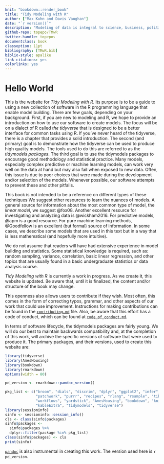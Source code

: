 ```yaml
---
knit: "bookdown::render_book"
title: "Tidy Modeling with R"
author: ["Max Kuhn and Davis Vaughan"]
date: "`r version()`"
description: "Modeling of data is integral to science, business, politics, and many other aspects of our lives. The goals of this book are to: introduce neophytes to models and the tidyverse, demonstrate the `tidymodels` packages, and to outline good practices for the phases of the modeling process."
github-repo: topepo/TMwR
twitter-handle: topepos
documentclass: book
classoption: 11pt
bibliography: [TMwR.bib]
biblio-style: apalike
link-citations: yes
colorlinks: yes
---
```


# Hello World {-} 

This is the website for _Tidy Modeling with R_. Its purpose is to be a guide to using a new collection of software in the R programming language that enable model building. There are few goals, depending on your background. First, if you are new to modeling and R, we hope to provide an introduction on how to use our software to create models. The focus will be on a dialect of R called _the tidyverse_ that is designed to be a better interface for common tasks using R. If you've never heard of the tidyverse, there is a chapter that provides a solid introduction. The second (and primary) goal is to demonstrate how the tidyverse can be used to produce high quality models. The tools used to do this are referred to as the _tidymodels packages_. The third goal is to use the tidymodels packages to encourage good methodology and statistical practice. Many models, especially complex predictive or machine learning models, can work very well on the data at hand but may also fail when exposed to new data. Often, this issue is due to poor choices that were made during the development and/or selection of the models. Whenever possible, our software attempts to prevent these and other pitfalls. 

This book is not intended to be a reference on different types of these techniques We suggest other resources to learn the nuances of models. A general source for information about the most common type of model, the _linear model_, we suggest @fox08. Another excellent resource for investigating and analyzing data is @wickham2016. For predictive models, @apm is a good resource. For pure machine learning methods, @Goodfellow is an excellent (but formal) source of information.  In some cases, we describe some models that are used in this text but in a way that is less mathematical (and hopefully more intuitive). 

We do not assume that readers will have had extensive experience in model building and statistics. Some statistical knowledge is required, such as: random sampling, variance, correlation, basic linear regression, and other topics that are usually found in a basic undergraduate statistics or data analysis course. 

_Tidy Modeling with R_ is currently a work in progress. As we create it, this website is updated. Be aware that, until it is finalized, the content and/or structure of the book may change. 

This openness also allows users to contribute if they wish. Most often, this comes in the form of correcting typos, grammar, and other aspects of our work that could use improvement. Instructions for making contributions can be found in the [`contributing.md`](https://github.com/topepo/TMwR/blob/master/contributing.md) file. Also, be aware that this effort has a code of conduct, which can be found at [`code_of_conduct.md`](https://github.com/topepo/TMwR/blob/master/code_of_conduct.md). 

In terms of software lifecycle, the tidymodels packages are fairly young. We will do our best to maintain backwards compatibility and, at the completion of this work, will archive the specific versions of software that were used to produce it. The primary packages, and their versions, used to create this website are:

```r
library(tidyverse)
library(AmesHousing)
library(bookdown)
library(rmarkdown)
options(width = 80)

pd_version <- rmarkdown::pandoc_version()
``` 

```r
pkg_list <- c("broom", "dials", "discrim", "dplyr", "ggplot2", "infer", "parsnip",
              "patchwork", "purrr", "recipes", "rlang", "rsample", "tibble", "tune", 
              "workflows", "yardstick", "AmesHousing", "bookdown", "knitr", 
              "kableExtra", "tidymodels", "tidyverse")
library(sessioninfo)
sinfo <- sessioninfo::session_info()
cls <- class(sinfo$packages)
sinfo$packages <- 
  sinfo$packages %>% 
  dplyr::filter(package %in% pkg_list)
class(sinfo$packages) <- cls
print(sinfo)
``` 

[`pandoc`](https://pandoc.org/) is also instrumental in creating this work. The version used here is `r pd_version`. 
